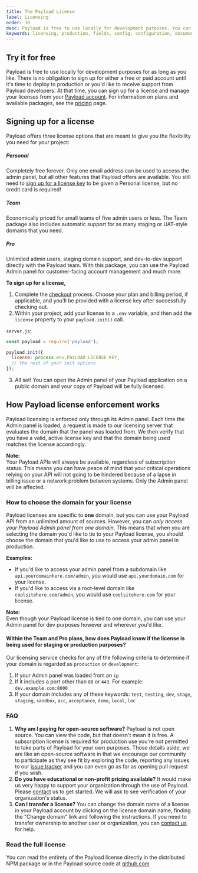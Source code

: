 ```yaml
---
title: The Payload License
label: Licensing
order: 30
desc: Payload is free to use locally for development purposes. You can purchase a license when you are ready to deploy, or to receive support from Payload developers.
keywords: licensing, production, fields, config, configuration, documentation, Content Management System, cms, headless, javascript, node, react, express
---
```


## Try it for free

Payload is free to use locally for development purposes for as long as you like. There is no obligation to sign up for either a free or paid account until it's time to deploy to production or you'd like to receive support from Payload developers. At that time, you can sign up for a license and manage your licenses from your [Payload account](/account). For information on plans and available packages, see the [pricing](/pricing) page.

## Signing up for a license

Payload offers three license options that are meant to give you the flexibility you need for your project:

##### Personal

Completely free forever. Only one email address can be used to access the admin panel, but all other features that Payload offers are available. You still need to [sign up for a license key](/checkout) to be given a Personal license, but no credit card is required!

##### Team

Economically priced for small teams of five admin users or less. The Team package also includes automatic support for as many staging or UAT-style domains that you need.

##### Pro

Unlimited admin users, staging domain support, and dev-to-dev support directly with the Payload team. With this package, you can use the Payload Admin panel for customer-facing account management and much more.

**To sign up for a license,**

1. Complete the [checkout](/checkout) process. Choose your plan and billing period, if applicable, and you'll be provided with a license key after successfully checking out.
1. Within your project, add your license to a `.env` variable, and then add the `license` property to your `payload.init()` call.

`server.js`:
```js
const payload = require('payload');

payload.init({
  license: process.env.PAYLOAD_LICENSE_KEY,
  // the rest of your init options
});
```

3. All set! You can open the Admin panel of your Payload application on a public domain and your copy of Payload will be fully licensed.

## How Payload license enforcement works

Payload licensing is enforced only through its Admin panel. Each time the Admin panel is loaded, a request is made to our licensing server that evaluates the domain that the panel was loaded from. We then verify that you have a valid, active license key and that the domain being used matches the license accordingly.

<Banner type="success">
  <strong>Note:</strong><br/>
  Your Payload APIs will always be available, regardless of subscription status. This means you can have peace of mind that your critical operations relying on your API will not going to be hindered because of a lapse in billing issue or a network problem between systems. Only the Admin panel will be affected.
</Banner>

### How to choose the domain for your license

Payload licenses are specific to **one** domain, but you can use your Payload API from an unlimited amount of sources. However, you can *only access your Payload Admin panel from one domain*. This means that when you are selecting the domain you'd like to tie to your Payload license, you should choose the domain that you'd like to use to access your admin panel in production.

**Examples:**

- If you'd like to access your admin panel from a subdomain like `api.yourdomainhere.com/admin`, you would use `api.yourdomain.com` for your license.
- If you'd like to access via a root-level domain like `coolsitehere.com/admin`, you would use `coolsitehere.com` for your license.

<Banner type="success">
  <strong>Note:</strong><br/>
  Even though your Payload license is tied to one domain, you can use your Admin panel for dev purposes however and wherever you'd like.
</Banner>

#### Within the Team and Pro plans, how does Payload know if the license is being used for staging or production purposes?

Our licensing service checks for any of the following criteria to determine if your domain is regarded as `production` or `development`:

1. If your Admin panel was loaded from an `ip`
1. If it includes a port other than `80` or `443`. For example: `dev.example.com:8000`
1. If your domain includes any of these keywords: `test`, `testing`, `dev`, `stage`, `staging`, `sandbox`, `acc`, `acceptance`, `demo`, `local`, `loc`

### FAQ

1. **Why am I paying for open-source software?** Payload is not open source. You can view the code, but that doesn't mean it is free. A subscription license is required for production use you're not permitted to take parts of Payload for your own purposes. Those details aside, we are like an open-source software in that we encourage our community to participate as they see fit by exploring the code, reporting any issues to our [issue tracker](https://github.com/payloadcms/payload/issues) and you can even go as far as opening pull request if you wish.
1. **Do you have educational or non-profit pricing available?** It would make us very happy to support your organization through the use of Payload. Please [contact](/contact) us to get started. We will ask to see verification of your organization's status.
1. **Can I transfer a license?** You can change the domain name of a license in your Payload account by clicking on the license domain name, finding the "Change domain" link and following the instructions. If you need to transfer ownership to another user or organization, you can [contact us](mailto:info@payloadcms.com) for help.

### Read the full license
You can read the entirety of the Payload license directly in the distributed NPM package or in the Payload source code at [github.com](https://github.com/payloadcms/payload/blob/master/license.md)

